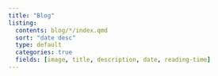 ```yaml
---
title: "Blog"
listing:
  contents: blog/*/index.qmd
  sort: "date desc"
  type: default
  categories: true
  fields: [image, title, description, date, reading-time]
---
```

